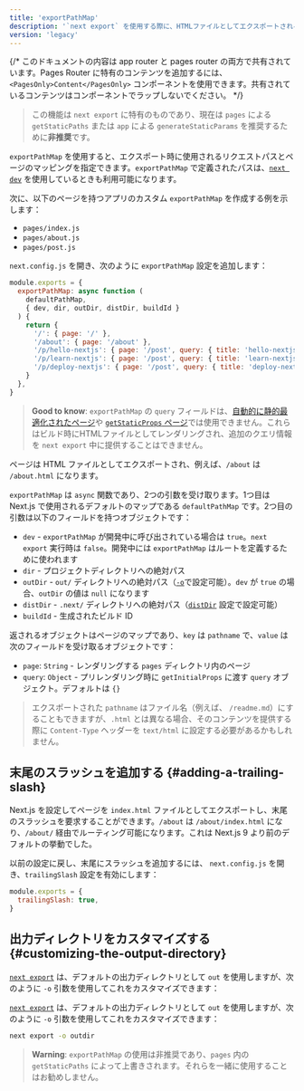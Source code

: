 ```yaml
---
title: 'exportPathMap'
description: '`next export` を使用する際に、HTMLファイルとしてエクスポートされるページをカスタマイズします'
version: 'legacy'
---
```


{/* このドキュメントの内容は app router と pages router の両方で共有されています。Pages Router に特有のコンテンツを追加するには、`<PagesOnly>Content</PagesOnly>` コンポーネントを使用できます。共有されているコンテンツはコンポーネントでラップしないでください。 */}

> この機能は `next export` に特有のものであり、現在は `pages` による `getStaticPaths` または `app` による `generateStaticParams` を推奨するために**非推奨**です。

`exportPathMap` を使用すると、エクスポート時に使用されるリクエストパスとページのマッピングを指定できます。`exportPathMap` で定義されたパスは、[`next dev`](/docs/app/api-reference/cli/next#next-dev-options) を使用しているときも利用可能になります。

次に、以下のページを持つアプリのカスタム `exportPathMap` を作成する例を示します：

- `pages/index.js`
- `pages/about.js`
- `pages/post.js`

`next.config.js` を開き、次のように `exportPathMap` 設定を追加します：

```js title="next.config.js"
module.exports = {
  exportPathMap: async function (
    defaultPathMap,
    { dev, dir, outDir, distDir, buildId }
  ) {
    return {
      '/': { page: '/' },
      '/about': { page: '/about' },
      '/p/hello-nextjs': { page: '/post', query: { title: 'hello-nextjs' } },
      '/p/learn-nextjs': { page: '/post', query: { title: 'learn-nextjs' } },
      '/p/deploy-nextjs': { page: '/post', query: { title: 'deploy-nextjs' } },
    }
  },
}
```

> **Good to know**: `exportPathMap` の `query` フィールドは、[自動的に静的最適化されたページ](https://nextjs.org/docs/canary/pages/building-your-application/rendering/automatic-static-optimization)や [`getStaticProps` ページ](https://nextjs.org/docs/canary/pages/building-your-application/data-fetching/get-static-props)では使用できません。これらはビルド時にHTMLファイルとしてレンダリングされ、追加のクエリ情報を `next export` 中に提供することはできません。

ページは HTML ファイルとしてエクスポートされ、例えば、`/about` は `/about.html` になります。

`exportPathMap` は `async` 関数であり、2つの引数を受け取ります。1つ目は Next.js で使用されるデフォルトのマップである `defaultPathMap` です。2つ目の引数は以下のフィールドを持つオブジェクトです：

- `dev` - `exportPathMap` が開発中に呼び出されている場合は `true`。`next export` 実行時は `false`。開発中には `exportPathMap` はルートを定義するために使われます
- `dir` - プロジェクトディレクトリへの絶対パス
- `outDir` - `out/` ディレクトリへの絶対パス（[`-o`](#customizing-the-output-directory)で設定可能）。`dev` が `true` の場合、`outDir` の値は `null` になります
- `distDir` - `.next/` ディレクトリへの絶対パス（[`distDir`](https://nextjs.org/docs/canary/pages/api-reference/next-config-js/distDir) 設定で設定可能）
- `buildId` - 生成されたビルド ID

返されるオブジェクトはページのマップであり、`key` は `pathname` で、`value` は次のフィールドを受け取るオブジェクトです：

- `page`: `String` - レンダリングする `pages` ディレクトリ内のページ
- `query`: `Object` - プリレンダリング時に `getInitialProps` に渡す `query` オブジェクト。デフォルトは `{}`

> エクスポートされた `pathname` はファイル名（例えば、 `/readme.md`）にすることもできますが、`.html` とは異なる場合、そのコンテンツを提供する際に `Content-Type` ヘッダーを `text/html` に設定する必要があるかもしれません。

## 末尾のスラッシュを追加する {#adding-a-trailing-slash}

Next.js を設定してページを `index.html` ファイルとしてエクスポートし、末尾のスラッシュを要求することができます。`/about` は `/about/index.html` になり、`/about/` 経由でルーティング可能になります。これは Next.js 9 より前のデフォルトの挙動でした。

以前の設定に戻し、末尾にスラッシュを追加するには、 `next.config.js` を開き、`trailingSlash` 設定を有効にします：

```js title="next.config.js"
module.exports = {
  trailingSlash: true,
}
```

## 出力ディレクトリをカスタマイズする {#customizing-the-output-directory}

<AppOnly>

[`next export`](/docs/app/building-your-application/deploying/static-exports) は、デフォルトの出力ディレクトリとして `out` を使用しますが、次のように `-o` 引数を使用してこれをカスタマイズできます：

</AppOnly>

<PagesOnly>

[`next export`](https://nextjs.org/docs/canary/pages/building-your-application/deploying/static-exports) は、デフォルトの出力ディレクトリとして `out` を使用しますが、次のように `-o` 引数を使用してこれをカスタマイズできます：

</PagesOnly>

```bash title="Terminal"
next export -o outdir
```

> **Warning**: `exportPathMap` の使用は非推奨であり、`pages` 内の `getStaticPaths` によって上書きされます。それらを一緒に使用することはお勧めしません。
